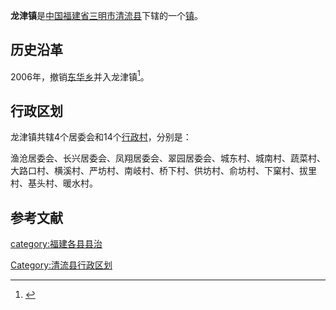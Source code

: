 {{中国乡级行政区
| 行政区全称 = 龙津镇
| 景观照片文件名 =
| 景观照片描述 =
| 汉语拼音 =
| 通用拼音 =
| 注音符號 =
| 其它标音类型1 =
| 其它标音1 =
| 其它标音类型2 =
| 其它标音2 =
| 其它语言类型1 =
| 其它语言地名1 =
| 其它语言类型2 =
| 其它语言地名2 =
| 上级行政区 = [[福建省|福建省]][[三明市|三明市]][[清流县|清流县]]
| 行政区类别 = [[镇|镇]]
| 行政区划代码 =350423100
| 地理坐标 =
| 总面积 =
| 户籍人口 =
| 户籍人口年份 =
| 常住人口 =
| 常住人口年份 =
| 人口密度 =
| 行政区划 =
| 官方网站 =
| 政府驻地 =长兴南街17号
| 邮政编码 =365300
| 毗邻行政区 =
| 位置图文件名 =
| 位置图描述 =
}}
'''龙津镇'''是[[中华人民共和国|中国]][[福建省|福建省]][[三明市|三明市]][[清流县|清流县]]下辖的一个[[镇|镇]]。

== 历史沿革 ==
2006年，撤销[[东华乡_(清流县)|东华乡]]并入龙津镇<ref>{{cite web|author=福建省人民政府|title=福建省人民政府关于同意清流县撤销东华乡并入龙津镇的批复|url=http://www.fujian.gov.cn/zfxxgkl/xxgkml/jgzz/mzcjbzzc/200805/t20080528_72384.htm|accessdate=2011-11-23|date=2006-09-25|year=2006|deadurl=yes|archiveurl=https://archive.is/20120801083817/http://www.fujian.gov.cn/zfxxgkl/xxgkml/jgzz/mzcjbzzc/200805/t20080528_72384.htm|archivedate=2012-08-01}}</ref>。

== 行政区划 ==

龙津镇共辖4个居委会和14个[[行政村|行政村]]，分别是：

渔沧居委会、长兴居委会、凤翔居委会、翠园居委会、城东村、城南村、蔬菜村、大路口村、横溪村、严坊村、南岐村、桥下村、供坊村、俞坊村、下窠村、拔里村、基头村、暖水村。

== 参考文献 ==
<references/>

{{清流县行政区划}}
{{福建小作品}}

[[Category:清流县行政区划|Category:清流县行政区划]]
[[category:福建各县县治|category:福建各县县治]]